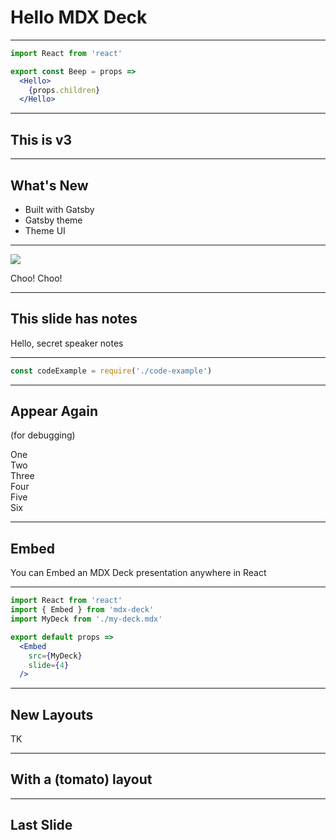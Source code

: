 

<Head>
  <title>MDX Deck Demo</title>
</Head>

# Hello MDX Deck

---

```jsx
import React from 'react'

export const Beep = props =>
  <Hello>
    {props.children}
  </Hello>
```

---

## This is v3

---

## What's New

<ul>
  <Appear>
    <li>Built with Gatsby</li>
    <li>Gatsby theme</li>
    <li>Theme UI</li>
  </Appear>
</ul>

---

<img
  src='https://source.unsplash.com/random/1024x768/?train'
  size='contain'
/>

<Notes>
  Choo! Choo!
</Notes>

---

## This slide has notes

<Notes>
  Hello, secret speaker notes
</Notes>

---

```js
const codeExample = require('./code-example')
```

---

## Appear Again

(for debugging)

<Appear>
  <div>One</div>
  <div>Two</div>
  <div>Three</div>
  <div>Four</div>
  <div>Five</div>
  <div>Six</div>
</Appear>

---

## Embed

You can Embed an MDX Deck presentation anywhere in React

---

```jsx
import React from 'react'
import { Embed } from 'mdx-deck'
import MyDeck from './my-deck.mdx'

export default props =>
  <Embed
    src={MyDeck}
    slide={4}
  />
```

---

## New Layouts

TK

---

<div
  style={{
    width: '100vw',
    height: '100vh',
    display: 'flex',
    flexDirection: 'column',
    alignItems: 'center',
    justifyContent: 'center',
    backgroundColor: 'tomato'
  }}>

## With a (tomato) layout

</div>

---

## Last Slide


